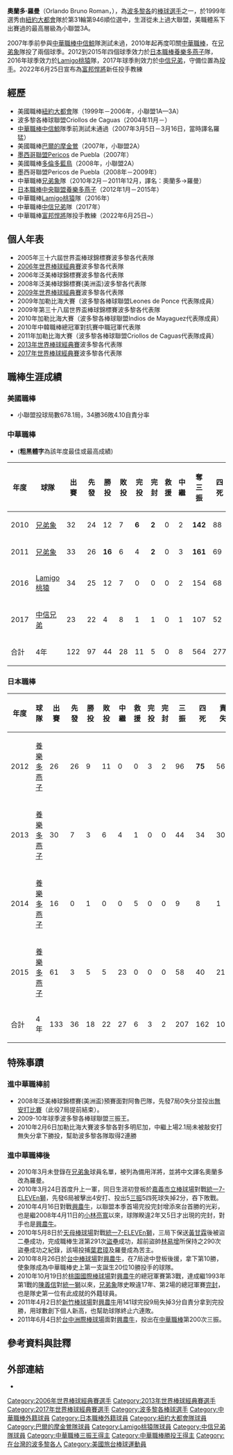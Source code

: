 {{Infobox baseball biography|
|name=奧蘭多·羅曼<br>Orlando Roman|
|image=YS-Orlando-Roman20120313.jpg
|width=300
|position=一軍投手教練|
|team=富邦悍將
|number=
|bats=右|
|throws=右|
|birthdate={{birth_date_and_age|1978|11|28|mf=y}}
|birthplace={{PUR}}[[巴阿蒙|巴阿蒙]]|
|debutleague=中華職棒
|debutdate=3月24日
|debutyear=2010年
|debutteam=兄弟象
|statyear=2017年球季
|stat1label=勝投－敗投
|stat1value=44－28
|stat2label=中繼－救援
|stat2value=8－0
|stat3label=三振－四死
|stat3value=564－277
|stat4label=防禦率
|stat4value=3.78
|debut2league=日本職棒
|debut2date=3月24日
|debut2year=2012年
|debut2team=養樂多燕子
|stat2year=2015年球季
|stat21label=勝投—敗投
|stat21value=18－22
|stat22label=中繼－救援
|stat22value=27－6
|stat23label=三振－四死
|stat23value=207－162
|stat24label=[[防禦率|防禦率]]
|stat24value=3.00
|highlights=<nowiki></nowiki>
'''中華職棒'''
*中華職棒年度總冠軍：2010
*[[中華職棒勝投王|中華職棒勝投王]]：2011
*[[中華職棒三振王|中華職棒三振王]]：2010、2011
*[[中華職棒最佳十人獎|中華職棒最佳十人獎]]（投手）：2011
*[[中華職棒金手套獎|中華職棒金手套獎]]（投手）：2011、2017
*[[中華職棒單月MVP|中華職棒單月MVP]]：2010/08、2011/09&10、2016/08
*[[中華職棒明星賽|中華職棒明星賽]]：2011、2016
'''波多黎各棒球聯盟'''
*2009-10年球季波多黎各棒球聯盟三振王
|teams=<nowiki></nowiki> 
'''CPBL'''
*[[兄弟象|兄弟象]]（2010年－2011年）
*[[Lamigo桃猿|Lamigo桃猿]]（2016年）
*[[中信兄弟|中信兄弟]]（2017年）
*[[富邦悍將|富邦悍將]]（教練）（2022年－）
'''NPB'''
*[[養樂多燕子|養樂多燕子]] (2012年－2015年)
|medaltemplates=
{{MedalSport|男子[[棒球|棒球]]}}
{{Medal|Country|{{bb|PRI}}}}
{{MedalCompetition|[[世界棒球經典賽|世界棒球經典賽]]}}
{{MedalSilver|[[2017年世界棒球經典賽|2017 洛杉磯]]|團隊}}
}}

'''奧蘭多·羅曼'''（Orlando Bruno Roman，{{bd|1978年|11月28日}}），為[[波多黎各|波多黎各]]的[[棒球|棒球]][[選手|選手]]之一，於1999年選秀由[[紐約大都會|紐約大都會]]隊於第31輪第946順位選中，生涯從未上過大聯盟，美職體系下出賽過的最高層級為小聯盟3A。

2007年季前參與[[中華職棒|中華職棒]][[中信鯨|中信鯨]]隊測試未過，2010年起再度叩關[[中華職棒|中華職棒]]，在[[兄弟象|兄弟象]]隊投了兩個球季。2012到2015年四個球季效力於[[日本職棒|日本職棒]][[養樂多燕子|養樂多燕子]]隊，2016年球季效力於[[Lamigo桃猿|Lamigo桃猿]]隊，2017年球季則效力於[[中信兄弟|中信兄弟]]，守備位置為[[投手|投手]]。2022年6月25日宣布為[[富邦悍將|富邦悍將]]新任投手教練

==經歷==
*美國職棒[[紐約大都會|紐約大都會]]隊（1999年－2006年，小聯盟1A—3A）
*波多黎各棒球聯盟Criollos de Caguas（2004年11月－）
*[[中華職棒|中華職棒]][[中信鯨|中信鯨]]隊季前測試未通過（2007年3月5日－3月16日，當時譯名羅猛）
*美國職棒[[巴爾的摩金鶯|巴爾的摩金鶯]]（2007年，小聯盟2A）
*[[墨西哥聯盟|墨西哥聯盟]]Pericos de Puebla（2007年）
*美國職棒[[多倫多藍鳥|多倫多藍鳥]]（2008年，小聯盟2A）
*墨西哥聯盟Pericos de Puebla（2008年－2009年）
*中華職棒[[兄弟象|兄弟象]]隊（2010年2月－2011年12月，譯名：奧蘭多→羅曼）
*[[日本職棒|日本職棒]][[中央聯盟|中央聯盟]][[養樂多燕子|養樂多燕子]]（2012年1月－2015年）
*中華職棒[[Lamigo桃猿|Lamigo桃猿]]隊（2016年）
*中華職棒[[中信兄弟|中信兄弟]]隊（2017年）
*中華職棒[[富邦悍將|富邦悍將]]隊投手教練（2022年6月25日~）

==個人年表==
*2005年三十六屆世界盃棒球錦標賽波多黎各代表隊
*[[2006年世界棒球經典賽|2006年世界棒球經典賽]]波多黎各代表隊
*2006年泛美棒球錦標賽波多黎各代表隊
*2008年泛美棒球錦標賽(美洲盃)波多黎各代表隊
*[[2009年世界棒球經典賽|2009年世界棒球經典賽]]波多黎各代表隊
*2009年加勒比海大賽（波多黎各棒球聯盟Leones de Ponce 代表隊成員）
*2009年第三十八屆世界盃棒球錦標賽波多黎各代表隊
*2010年加勒比海大賽（波多黎各棒球聯盟Indios de Mayaguez代表隊成員）
*2010年中韓職棒總冠軍對抗賽中職冠軍代表隊
*2011年加勒比海大賽（波多黎各棒球聯盟Criollos de Caguas代表隊成員）
*[[2013年世界棒球經典賽|2013年世界棒球經典賽]]波多黎各代表隊
*[[2017年世界棒球經典賽|2017年世界棒球經典賽]]波多黎各代表隊

==職棒生涯成績==
===美國職棒===
*小聯盟投球局數678.1局，34勝36敗4.10自責分率
===中華職棒===
*('''粗黑體字'''為該年度最佳或最高成績)
{|border=1 width="800px"
|- align="center"
!年度||球隊||出賽||先發||勝投||敗投||完投||完封||救援||中繼||奪三振||四死||投球局數||責失||防禦率
|- align="center"
|2010||[[兄弟象|兄弟象]]||32||24||12||7||'''6'''||'''2'''||0||2||'''142'''||88||'''193.0'''||65||3.03
|- align="center"
|2011||[[兄弟象|兄弟象]]||33||26||'''16'''||6||4||'''2'''||0||3||'''161'''||69||'''203.2'''||'''76'''||3.36
|- align="center"
|2016||[[Lamigo桃猿|Lamigo桃猿]]||34||25||12||7||0||0||0||2||154||68||157.0||81||4.64
|- align="center"
|2017||[[中信兄弟|中信兄弟]]||23||22||4||8||1||1||0||1||107||52||137.1||68||4.46
|- align=middle style="color:black; background-color:yellow"
|合計||4年||122||97||44||28||11||5||0||8||564||277||691.0||290||3.78
|}

===日本職棒===
{|border=1 width="800px"
|- align="center"
!年度!!球隊!!出賽!!先發!!勝投!!敗投!!中繼!!救援!!完投!!完封!!三振!!四死!!責失!!投球局數!!自責分率!!被上壘率
|- align="center"
|2012||[[養樂多燕子|養樂多燕子]]||26||26||9||11||0||0||3||2||96||'''75'''||56||165.2||3.04||1.33
|- align="center"
|2013||[[養樂多燕子|養樂多燕子]]||30||7||3||6||4||1||0||0||44||34||30||63.2||4.24||1.49
|- align="center"
|2014||[[養樂多燕子|養樂多燕子]]||16||0||1||0||0||5||0||0||9||8||1||16.0||0.56||1.13
|- align="center"
|2015||[[養樂多燕子|養樂多燕子]]||61||3||5||5||23||0||0||0||58||40||21||78.2||2.40||1.28
|- style="color:black; background-color:#c00;color:#FFFFFF" align="center"
!合計!!4年!!133||36||18||22||27||6||3||2||207||162||108||324.0||3.00||1.20
|}

==特殊事蹟==
===進中華職棒前===
*2008年泛美棒球錦標賽(美洲盃)預賽面對阿魯巴隊，先發7局0失分並投出[[無安打比賽|無安打比賽]]（此役7局提前結束）。
*2009-10年球季波多黎各棒球聯盟三振王。
*2010年2月6日加勒比海大賽波多黎各對多明尼加，中繼上場2.1局未被敲安打無失分拿下勝投，幫助波多黎各隊取得2連勝
===進中華職棒後===
*2010年3月未登錄在[[兄弟象|兄弟象]]球員名單，被列為備用洋將，並將中文譯名奧蘭多改為羅曼。
*2010年3月24日首度升上一軍，同日生涯初登板於[[嘉義市立棒球場|嘉義市立棒球場]]對戰[[統一7-ELEVEn獅|統一7-ELEVEn獅]]，先發6局被擊出4安打、投出5[[三振|三振]]5四死球失掉2分，吞下敗戰。
*2010年4月16日對戰[[興農牛|興農牛]]，以聯盟本季首場完投完封增添來台首勝的光彩，也是繼2008年4月11日的[[小林亮寬|小林亮寬]]以來，球隊睽違2年又5日才出現的完封，對手也是[[興農牛|興農牛]]。
*2010年5月8日於[[天母棒球場|天母棒球場]]對戰[[統一7-ELEVEn獅|統一7-ELEVEn獅]]，三局下保送[[黃甘霖|黃甘霖]]後被盜二壘成功，完成職棒生涯第291次[[盜壘|盜壘]]成功，超前盜帥[[林易增|林易增]]所保持之290次盜壘成功之紀錄，該場投捕[[葉君璋|葉君璋]]及羅曼成為苦主。
*2010年8月26日於[[台中棒球場|台中棒球場]]對[[興農牛|興農牛]]，在7局途中登板後援，拿下第10勝，使象隊成為中華職棒史上第一支誕生20位10勝投手的球隊。
*2010年10月19日於[[桃園國際棒球場|桃園國際棒球場]]對[[興農牛|興農牛]]的總冠軍賽第3戰，達成繼1993年第1戰的[[陳義信|陳義信]]對[[統一獅|統一獅]]以來，[[兄弟象|兄弟象]]隊史睽違17年、第2場的總冠軍賽[[完封|完封]]，也是隊史第一位有此成就的外籍球員。
*2011年4月2日於[[新竹棒球場|新竹棒球場]]對[[興農牛|興農牛]]用141球完投9局失掉3分自責分拿到完投勝，用球數創下個人新高，也幫助球隊終止六連敗。
*2011年6月4日於[[台中洲際棒球場|台中洲際棒球場]]面對[[興農牛|興農牛]]，投出在[[中華職棒|中華職棒]]第200次三振。
==參考資料與註釋==
{{Reflist}}
==外部連結==
{{台灣棒球維基館|羅曼O.R}}
{{中華職棒球員資料|id=W0E7|name=羅曼O.R}}
{{Baseball-reference|id=roman-001orl|name=羅曼}}
*{{twitter|oryec34}}
{{start box}}
{{s-awards}}
{{s-before|[[卡斯帝C.C|卡斯帝]]}}
{{s-title|[[中華職棒勝投王|中華職棒勝投王]]|2011年}}
{{s-after|[[鎌田祐哉|鎌田祐哉]]}}
{{s-before|[[正田樹|正田樹]]}}
{{s-title|[[中華職棒三振王|中華職棒三振王]]|2010-2011年}}
{{s-after|[[迪薩猛|迪薩猛]]}}
{{s-before|[[卡斯帝C.C|卡斯帝]]}}
{{s-title|[[中華職棒最佳十人獎|中華職棒最佳十人獎]](投手)|2011年}}
{{s-after|[[鎌田祐哉|鎌田祐哉]]}}
{{s-before|[[潘威倫|潘威倫]]<br>[[史考特·里奇蒙|力猛]](Scott Richmond)}}
{{s-title|[[中華職棒金手套獎|中華職棒金手套獎]](投手)|2011年<br>2017年}}
{{s-after|[[鎌田祐哉|鎌田祐哉]]<br>[[羅里奇J.R|羅里奇]]}}
{{end box}}
{{富邦悍將隊球員名單}}
{{兄弟象2010年中華職棒總冠軍}}
{{2013年世界棒球經典賽波多黎各隊選手列表}}
{{2017年世界棒球經典賽波多黎各隊選手列表}}
{{DEFAULTSORT:Orlando Roman}}
[[Category:2006年世界棒球經典賽選手|Category:2006年世界棒球經典賽選手]]
[[Category:2013年世界棒球經典賽選手|Category:2013年世界棒球經典賽選手]]
[[Category:2017年世界棒球經典賽選手|Category:2017年世界棒球經典賽選手]]
[[Category:波多黎各棒球選手|Category:波多黎各棒球選手]]
[[Category:中華職棒外籍球員|Category:中華職棒外籍球員]]
[[Category:日本職棒外籍球員|Category:日本職棒外籍球員]]
[[Category:紐約大都會隊球員|Category:紐約大都會隊球員]]
[[Category:巴爾的摩金鶯隊球員|Category:巴爾的摩金鶯隊球員]]
[[Category:Lamigo桃猿隊球員|Category:Lamigo桃猿隊球員]]
[[Category:中信兄弟隊球員|Category:中信兄弟隊球員]]
[[Category:中華職棒三振王得主|Category:中華職棒三振王得主]]
[[Category:中華職棒勝投王得主|Category:中華職棒勝投王得主]]
[[Category:在台灣的波多黎各人|Category:在台灣的波多黎各人]]
[[Category:美國旅台棒球運動員|Category:美國旅台棒球運動員]]